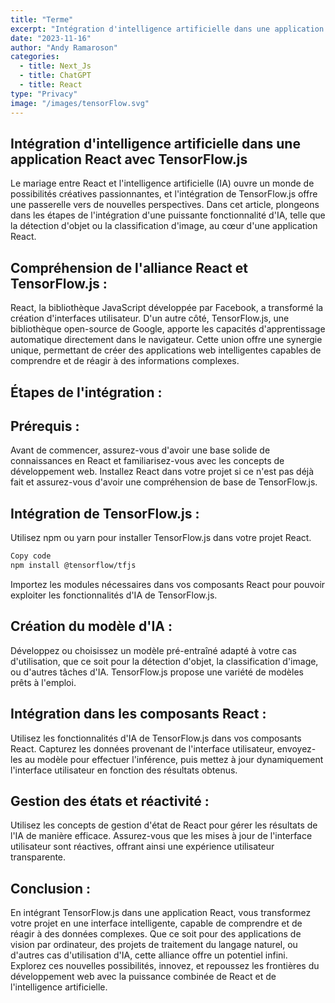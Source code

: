 ```yaml
---
title: "Terme"
excerpt: "Intégration d'intelligence artificielle dans une application React avec ChatGPT-3"
date: "2023-11-16"
author: "Andy Ramaroson"
categories:
  - title: Next_Js
  - title: ChatGPT
  - title: React
type: "Privacy"
image: "/images/tensorFlow.svg"
---
```


## Intégration d'intelligence artificielle dans une application React avec TensorFlow.js
Le mariage entre React et l'intelligence artificielle (IA) ouvre un monde de possibilités créatives passionnantes, et l'intégration de TensorFlow.js offre une passerelle vers de nouvelles perspectives. Dans cet article, plongeons dans les étapes de l'intégration d'une puissante fonctionnalité d'IA, telle que la détection d'objet ou la classification d'image, au cœur d'une application React.

## Compréhension de l'alliance React et TensorFlow.js :

React, la bibliothèque JavaScript développée par Facebook, a transformé la création d'interfaces utilisateur. D'un autre côté, TensorFlow.js, une bibliothèque open-source de Google, apporte les capacités d'apprentissage automatique directement dans le navigateur. Cette union offre une synergie unique, permettant de créer des applications web intelligentes capables de comprendre et de réagir à des informations complexes.

## Étapes de l'intégration :

## Prérequis :
Avant de commencer, assurez-vous d'avoir une base solide de connaissances en React et familiarisez-vous avec les concepts de développement web. Installez React dans votre projet si ce n'est pas déjà fait et assurez-vous d'avoir une compréhension de base de TensorFlow.js.

## Intégration de TensorFlow.js :
Utilisez npm ou yarn pour installer TensorFlow.js dans votre projet React.

```bash
Copy code
npm install @tensorflow/tfjs
```
Importez les modules nécessaires dans vos composants React pour pouvoir exploiter les fonctionnalités d'IA de TensorFlow.js.

## Création du modèle d'IA :
Développez ou choisissez un modèle pré-entraîné adapté à votre cas d'utilisation, que ce soit pour la détection d'objet, la classification d'image, ou d'autres tâches d'IA. TensorFlow.js propose une variété de modèles prêts à l'emploi.

## Intégration dans les composants React :
Utilisez les fonctionnalités d'IA de TensorFlow.js dans vos composants React. Capturez les données provenant de l'interface utilisateur, envoyez-les au modèle pour effectuer l'inférence, puis mettez à jour dynamiquement l'interface utilisateur en fonction des résultats obtenus.

## Gestion des états et réactivité :
Utilisez les concepts de gestion d'état de React pour gérer les résultats de l'IA de manière efficace. Assurez-vous que les mises à jour de l'interface utilisateur sont réactives, offrant ainsi une expérience utilisateur transparente.

## Conclusion :

En intégrant TensorFlow.js dans une application React, vous transformez votre projet en une interface intelligente, capable de comprendre et de réagir à des données complexes. Que ce soit pour des applications de vision par ordinateur, des projets de traitement du langage naturel, ou d'autres cas d'utilisation d'IA, cette alliance offre un potentiel infini. Explorez ces nouvelles possibilités, innovez, et repoussez les frontières du développement web avec la puissance combinée de React et de l'intelligence artificielle.
